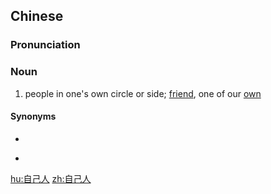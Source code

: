 ==Chinese==
{{zh-forms|type=21}}

===Pronunciation===
{{zh-pron
|m=zìjǐrén
|c=zi6 gei2 jan4,zi6 gei2-1 jan4
|cat=n
}}

===Noun===
{{zh-noun}}

# people in one's own circle or side; [[friend]], one of our [[own]]

====Synonyms====
* {{zh-l|自家人}}
* {{qualifier|Min Nan}} {{zh-l|家己人}}

[[hu:自己人]]
[[zh:自己人]]